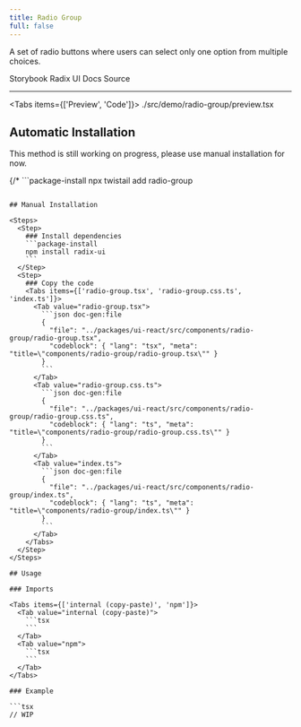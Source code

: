 ```yaml
---
title: Radio Group
full: false
---
```


A set of radio buttons where users can select only one option from multiple choices.

<Badges>
  <BadgeLink href="https://storybook.twistail.com/?path=/docs/base-components-radiogroup--default" external>
    Storybook
  </BadgeLink>
  <BadgeLink href="https://www.radix-ui.com/primitives/docs/components/radio-group#api-reference" external>
    Radix UI Docs
  </BadgeLink>
  <BadgeLink href="https://github.com/riipandi/twistail/tree/main/packages/ui-react/src/components/radio-group" external>
    Source
  </BadgeLink>
</Badges>

---


<Tabs items={['Preview', 'Code']}>
  <Tab value="Preview" className="rounded-b-xl flex min-h-44 flex-wrap items-center justify-center gap-4 py-20 not-prose">
    <Demo />
  </Tab>
  <Tab value="Code">
    <include cwd lang="tsx">./src/demo/radio-group/preview.tsx</include>
  </Tab>
</Tabs>

## Automatic Installation

<Callout type='warn'>
  This method is still working on progress, please use manual installation for now.
</Callout>

{/* ```package-install
npx twistail add radio-group
``` */}

## Manual Installation

<Steps>
  <Step>
    ### Install dependencies
    ```package-install
    npm install radix-ui
    ```
  </Step>
  <Step>
    ### Copy the code
    <Tabs items={['radio-group.tsx', 'radio-group.css.ts', 'index.ts']}>
      <Tab value="radio-group.tsx">
        ```json doc-gen:file
        {
          "file": "../packages/ui-react/src/components/radio-group/radio-group.tsx",
          "codeblock": { "lang": "tsx", "meta": "title=\"components/radio-group/radio-group.tsx\"" }
        }
        ```
      </Tab>
      <Tab value="radio-group.css.ts">
        ```json doc-gen:file
        {
          "file": "../packages/ui-react/src/components/radio-group/radio-group.css.ts",
          "codeblock": { "lang": "ts", "meta": "title=\"components/radio-group/radio-group.css.ts\"" }
        }
        ```
      </Tab>
      <Tab value="index.ts">
        ```json doc-gen:file
        {
          "file": "../packages/ui-react/src/components/radio-group/index.ts",
          "codeblock": { "lang": "ts", "meta": "title=\"components/radio-group/index.ts\"" }
        }
        ```
      </Tab>
    </Tabs>
  </Step>
</Steps>

## Usage

### Imports

<Tabs items={['internal (copy-paste)', 'npm']}>
  <Tab value="internal (copy-paste)">
    ```tsx
    ```
  </Tab>
  <Tab value="npm">
    ```tsx
    ```
  </Tab>
</Tabs>

### Example

```tsx
// WIP
```
